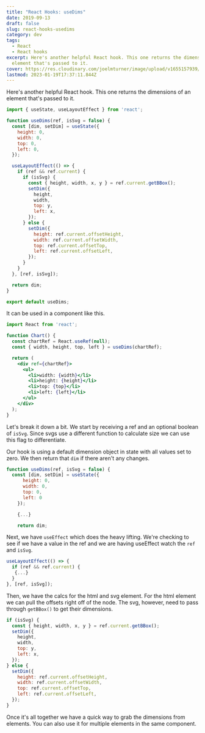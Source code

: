 ```yaml
---
title: "React Hooks: useDims"
date: 2019-09-13
draft: false
slug: react-hooks-usedims
category: dev
tags:
  - React
  - React hooks
excerpt: Here's another helpful React hook. This one returns the dimensions of an
  element that's passed to it.
cover: https://res.cloudinary.com/joelmturner/image/upload/v1655157939/Posts/useDims.jpg
lastmod: 2023-01-19T17:37:11.844Z
---
```


Here's another helpful React hook. This one returns the dimensions of an element that's passed to it.

```js
import { useState, useLayoutEffect } from 'react';

function useDims(ref, isSvg = false) {
  const [dim, setDim] = useState({
    height: 0,
    width: 0,
    top: 0,
    left: 0,
  });

  useLayoutEffect(() => {
    if (ref && ref.current) {
      if (isSvg) {
        const { height, width, x, y } = ref.current.getBBox();
        setDim({
          height,
          width,
          top: y,
          left: x,
        });
      } else {
        setDim({
          height: ref.current.offsetHeight,
          width: ref.current.offsetWidth,
          top: ref.current.offsetTop,
          left: ref.current.offsetLeft,
        });
      }
    }
  }, [ref, isSvg]);

  return dim;
}

export default useDims;
```

It can be used in a component like this.

```jsx line=5
import React from 'react';

function Chart() {
  const chartRef = React.useRef(null);
  const { width, height, top, left } = useDims(chartRef);

  return (
    <div ref={chartRef}>
      <ul>
        <li>width: {width}</li>
        <li>height: {height}</li>
        <li>top: {top}</li>
        <li>left: {left}</li>
      </ul>
    </div>
  );
}
```

Let's break it down a bit. We start by receiving a ref and an optional boolean of `isSvg`. Since svgs use a different function to calculate size we can use this flag to differentiate.

Our hook is using a default dimension object in state with all values set to zero. We then return that `dim` if there aren't any changes.

```js line=2-7
function useDims(ref, isSvg = false) {
  const [dim, setDim] = useState({
      height: 0,
      width: 0,
      top: 0,
      left: 0
    });

    {...}

    return dim;
```

Next, we have `useEffect` which does the heavy lifting. We're checking to see if we have a value in the ref and we are having useEffect watch the `ref` and `isSvg`.

```js
useLayoutEffect(() => {
  if (ref && ref.current) {
   {...}
  }
}, [ref, isSvg]);
```

Then, we have the calcs for the html and svg element. For the html element we can pull the offsets right off of the node. The svg, however, need to pass through `getBBox()` to get their dimensions.

```js
if (isSvg) {
  const { height, width, x, y } = ref.current.getBBox();
  setDim({
    height,
    width,
    top: y,
    left: x,
  });
} else {
  setDim({
    height: ref.current.offsetHeight,
    width: ref.current.offsetWidth,
    top: ref.current.offsetTop,
    left: ref.current.offsetLeft,
  });
}
```

Once it's all together we have a quick way to grab the dimensions from elements. You can also use it for multiple elements in the same component.

